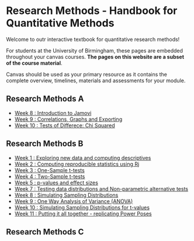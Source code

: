 # Research Methods - Handbook for Quantitative Methods {.unnumbered}

Welcome to outr interactive textbook for quantitative research methods!

::: {.callout-note}
For students at the University of Birmingham, these pages are embedded throughout your canvas courses. **The pages on this website are a subset of the course material**.

Canvas should be used as your primary resource as it contains the complete overview, timelines, materials and assessments for your module.

:::


## Research Methods A

-   [Week 8 : Introduction to Jamovi](tutorials/rma_week-8_introduction-to-jamovi.qmd)
-   [Week 9 : Correlations, Graphs and Exporting](tutorials/rma_week-9_correlations-graphs-and-exporting.qmd)
-   [Week 10 : Tests of Differece: Chi Squared](tutorials/rma_week-10_tests_of_difference_Chi-squared.qmd)



## Research Methods B

-   [Week 1 : Exploring new data and computing descriptives](tutorials/rmb_week-1_new-data-and-descriptives.qmd)
-   [Week 2 : Computing reproducible statistics using Rj](tutorials/rmb_week-2_intro-to-Rj.qmd)
-   [Week 3 : One-Sample t-tests](tutorials/rmb_week-3_one-sample-t-tests.qmd)
-   [Week 4 : Two-Sample t-tests](tutorials/rmb_week-4_two-sample-t-tests.qmd)
-   [Week 5 : p-values and effect sizes](tutorials/rmb_week-5_pvalue-effect-size.qmd)
-   [Week 7 : Testing data distributions and Non-parametric alternative tests](tutorials/rmb_week-7_non-parametrics.qmd)
-   [Week 8 : Simulating Sampling Distributions](tutorials/rmb-week-8_sampling-distributions-mean.qmd)
-   [Week 9 : One Way Analysis of Variance (ANOVA)](tutorials/rmb-week-9_one-way-anova.qmd)
-   [Week 10 : Simulating Sampling Distributions for t-values](tutorials/rmb-week-10_sampling-distributions-tvalues.qmd)
-   [Week 11 : Putting it all together - replicating Power Poses](tutorials/rmb-week-11_putting-it-together.qmd)


## Research Methods C
